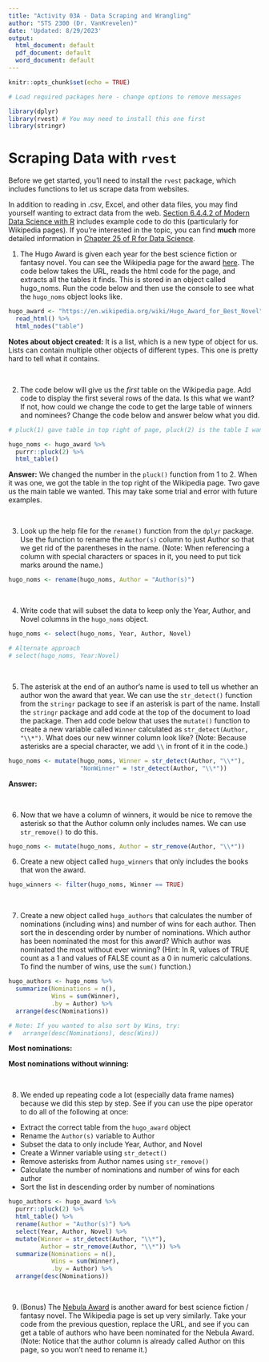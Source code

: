 ---
title: "Activity 03A - Data Scraping and Wrangling"
author: "STS 2300 (Dr. VanKrevelen)"
date: 'Updated: 8/29/2023'
output:
  html_document: default
  pdf_document: default
  word_document: default
---

```{r setup, include=FALSE}
knitr::opts_chunk$set(echo = TRUE)
```

```{r}
# Load required packages here - change options to remove messages

library(dplyr)
library(rvest) # You may need to install this one first
library(stringr)
```


# Scraping Data with `rvest`

Before we get started, you'll need to install the `rvest` package, which includes functions to let us scrape data from websites.

In addition to reading in .csv, Excel, and other data files, you may find yourself wanting to extract data from the web. [Section 6.4.4.2 of Modern Data Science with R](https://mdsr-book.github.io/mdsr3e/06-dataII.html#sec-htmltab) includes example code to do this (particularly for Wikipedia pages). If you're interested in the topic, you can find **much** more detailed information in [Chapter 25 of R for Data Science](https://r4ds.hadley.nz/webscraping).

1. The Hugo Award is given each year for the best science fiction or fantasy novel. You can see the Wikipedia page for the award [here](https://en.wikipedia.org/wiki/Hugo_Award_for_Best_Novel). The code below takes the URL, reads the html code for the page, and extracts all the tables it finds. This is stored in an object called hugo_noms. Run the code below and then use the console to see what the `hugo_noms` object looks like.

```{r}
hugo_award <- "https://en.wikipedia.org/wiki/Hugo_Award_for_Best_Novel" %>%
  read_html() %>%
  html_nodes("table")
```

**Notes about object created:** It is a list, which is a new type of object for us. Lists can contain multiple other objects of different types. This one is pretty hard to tell what it contains.

<br>


2. The code below will give us the *first* table on the Wikipedia page. Add code to display the first several rows of the data. Is this what we want? If not, how could we change the code to get the large table of winners and nominees? Change the code below and answer below what you did.

```{r}
# pluck(1) gave table in top right of page, pluck(2) is the table I want

hugo_noms <- hugo_award %>%
  purrr::pluck(2) %>%
  html_table()
```

**Answer:** We changed the number in the `pluck()` function from 1 to 2. When it was one, we got the table in the top right of the Wikipedia page. Two gave us the main table we wanted. This may take some trial and error with future examples.

<br>


3. Look up the help file for the `rename()` function from the `dplyr` package. Use the function to rename the `Author(s)` column to just Author so that we get rid of the parentheses in the name. (Note: When referencing a column with special characters or spaces in it, you need to put tick marks around the name.)

```{r}
hugo_noms <- rename(hugo_noms, Author = "Author(s)")
```

<br>


4. Write code that will subset the data to keep only the Year, Author, and Novel columns in the `hugo_noms` object.

```{r}
hugo_noms <- select(hugo_noms, Year, Author, Novel)

# Alternate approach
# select(hugo_noms, Year:Novel)
```

<br>


5. The asterisk at the end of an author's name is used to tell us whether an author won the award that year. We can use the `str_detect()` function from the `stringr` package to see if an asterisk is part of the name. Install the `stringr` package and add code at the top of the document to load the package. Then add code below that uses the `mutate()` function to create a new variable called `Winner` calculated as `str_detect(Author, "\\*")`. What does our new winner column look like? (Note: Because asterisks are a special character, we add `\\` in front of it in the code.)

```{r}
hugo_noms <- mutate(hugo_noms, Winner = str_detect(Author, "\\*"),
                    "NonWinner" = !str_detect(Author, "\\*"))
```

**Answer:**

<br>


6. Now that we have a column of winners, it would be nice to remove the asterisk so that the Author column only includes names. We can use `str_remove()` to do this. 

```{r}
hugo_noms <- mutate(hugo_noms, Author = str_remove(Author, "\\*"))
```


6. Create a new object called `hugo_winners` that only includes the books that won the award.

```{r}
hugo_winners <- filter(hugo_noms, Winner == TRUE)
```

<br>


7. Create a new object called `hugo_authors` that calculates the number of nominations (including wins) and number of wins for each author. Then sort the in descending order by number of nominations. Which author has been nominated the most for this award? Which author was nominated the most without ever winning? (Hint: In R, values of TRUE count as a 1 and values of FALSE count as a 0 in numeric calculations. To find the number of wins, use the `sum()` function.)

```{r}
hugo_authors <- hugo_noms %>%
  summarize(Nominations = n(),
            Wins = sum(Winner),
            .by = Author) %>%
  arrange(desc(Nominations))

# Note: If you wanted to also sort by Wins, try:
#   arrange(desc(Nominations), desc(Wins))
```

**Most nominations:**

**Most nominations without winning:**

<br>


8. We ended up repeating code a lot (especially data frame names) because we did this step by step. See if you can use the pipe operator to do all of the following at once:

  - Extract the correct table from the `hugo_award` object
  - Rename the `Author(s)` variable to Author
  - Subset the data to only include Year, Author, and Novel
  - Create a Winner variable using `str_detect()`
  - Remove asterisks from Author names using `str_remove()`
  - Calculate the number of nominations and number of wins for each author
  - Sort the list in descending order by number of nominations
  
```{r}
hugo_authors <- hugo_award %>%
  purrr::pluck(2) %>%
  html_table() %>%
  rename(Author = "Author(s)") %>%
  select(Year, Author, Novel) %>%
  mutate(Winner = str_detect(Author, "\\*"),
         Author = str_remove(Author, "\\*")) %>%
  summarize(Nominations = n(),
            Wins = sum(Winner),
            .by = Author) %>%
  arrange(desc(Nominations))
```


<br>

9. (Bonus) The [Nebula Award](https://en.wikipedia.org/wiki/Nebula_Award_for_Best_Novel) is another award for best science fiction / fantasy novel. The Wikipedia page is set up very similarly. Take your code from the previous question, replace the URL, and see if you can get a table of authors who have been nominated for the Nebula Award. (Note: Notice that the author column is already called Author on this page, so you won't need to rename it.)

```{r}

```
